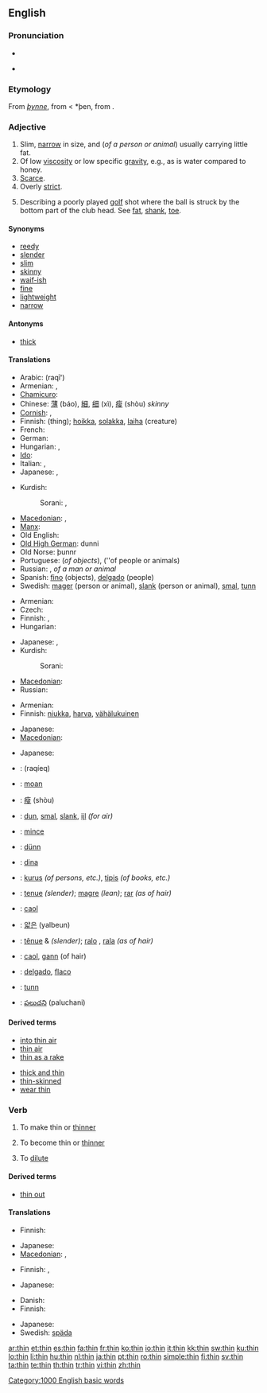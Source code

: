 ==English==

===Pronunciation===
* {{IPA|/'θɪn/}}
* {{audio|en-us-thin.ogg|Audio (US)}}
*: {{rhymes|ɪn}}

===Etymology===
From {{etyl|ang}} ''[[þynne]]'', from {{proto|Germanic|þunnu}} < *þen, from {{proto|Indo-European|ten-|to stretch}}.

===Adjective===
{{en-adj|thinner|thinnest}}

# Slim, [[narrow]] in size, and (''of a person or animal'') usually carrying little fat.
# Of low [[viscosity]] or low specific [[gravity]], e.g., as is water compared to honey.
# [[scarce|Scarce]].
# Overly [[strict]].
# {{sports}} Describing a poorly played [[golf]] shot where the ball is struck by the bottom part of the club head. See [[fat]], [[shank]], [[toe]].

====Synonyms====
{{ws_refer|thin|skinny}}
* [[reedy]]
* [[slender]]
* [[slim]]
* [[skinny]]
* [[waif-ish]]
* [[fine]]
* [[lightweight]]
* [[narrow]]

====Antonyms====
* [[thick]]

====Translations====
{{trans-top|slim, narrow in size}}
* Arabic: {{Arab|[[رفيع]]}} (raqīʻ)
* Armenian: {{t-|hy|բարակ|tr=barak|sc=Armn|xs=Armenian}}, {{t-|hy|նիհար|tr=nihar|sc=Armn|xs=Armenian}}
* [[Chamicuro]]: {{tø|ccc|na'sekolojka}}
* Chinese: [[薄]] (báo), [[細]], [[细]] (xì), [[瘦]] (shòu) ''skinny''
* [[Cornish]]: {{t|kw|moen|xs=Cornish}}, {{t|kw|tanow|xs=Cornish}}
* Finnish: {{t+|fi|ohut}} (thing); [[hoikka]], [[solakka]], [[laiha]] (creature)
* French: {{t+|fr|maigre}}
* German: {{t+|de|dünn}}
* Hungarian: {{t+|hu|vékony}}, {{t+|hu|sovány}}
* [[Ido]]: {{t|io|magra}}
* Italian: {{t+|it|sottile}}, {{t+|it|magro}}
* Japanese: {{context|of flat objects}} {{t+|ja|薄い|tr=usui|sc=Jpan}}, {{context|of cylindrical objects, people}} {{t+|ja|細い|tr=hosoi|sc=Jpan}}
{{trans-mid}}
* Kurdish:
*: Sorani: {{t-|ku|باریک|tr=bAreek|sc=ku-Arab}}, {{t|ku|ته‌نک|tr=tanik|sc=ku-Arab}}
* [[Macedonian]]: {{t|mk|тенок|m|tr=ténok|sc=Cyrl}},  {{t|mk|слаб|m|tr=slab|sc=Cyrl}}
* [[Manx]]: {{t|gv|thanney|xs=Manx}}
* Old English: {{t-|ang|þynne|xs=Old English}}
* [[Old High German]]: dunni
* Old Norse: þunnr
* Portuguese: {{t+|pt|fino}} (''of objects''), {{t+|pt|magro}} (''of people or animals)
* Russian: {{t+|ru|тонкий|tr=tónkij|sc=Cyrl}}, {{t|ru|тощий|tr=tóščij|sc=Cyrl}} ''of a man or animal''
* Spanish: [[fino]] (objects), [[delgado]] (people)
* Swedish: [[mager]] (person or animal), [[slank]] (person or animal), [[smal]], [[tunn]]
{{trans-bottom}}

{{trans-top|of low viscosity or low specific gravity}}
* Armenian: {{t|hy|ջրիկ|tr=ǰrik|sc=Armn|xs=Armenian}}
* Czech: {{t-|cs|řídký|m}}
* Finnish: {{t+|fi|ohut}}, {{t+|fi|laiha}}
* Hungarian: {{t+|hu|híg}}
{{trans-mid}}
* Japanese: {{t+|ja|薄い|tr=usui|sc=Jpan}}, {{t|ja|稀な|tr=mare na|sc=Jpan}}
* Kurdish:
*: Sorani: {{t|ku|شل|tr=shil|sc=ku-Arab}}
* [[Macedonian]]: {{t|mk|редок|m|tr=rédok|sc=Cyrl}}
* Russian: {{t+|ru|жидкий|tr=žídkij|sc=Cyrl}}
{{trans-bottom}}

{{trans-top|scarce}}
* Armenian: {{t-|hy|նոսր|tr=nosr|sc=Armn|xs=Armenian}}
* Finnish: [[niukka]], [[harva]], [[vähälukuinen]]
{{trans-mid}}
* Japanese: {{t+|ja|薄い|tr=usui|sc=Jpan}}
* [[Macedonian]]: {{t|mk|редок|m|tr=rédok|sc=Cyrl}}
{{trans-bottom}}

{{trans-top|overly strict}}
{{trans-mid}}
{{trans-bottom}}

{{trans-top|golf: of a poorly played golf shot}}
* Japanese: {{t|ja|シャンクした|tr=shanku shita|sc=Jpan}}
{{trans-mid}}
{{trans-bottom}}

{{checktrans-top}}
* {{ttbc|Arabic}}: {{Arab|[[رقيق]]}} (raqíeq)
* {{ttbc|Breton}}: [[moan#Breton|moan]]
* {{ttbc|Chinese}}: [[瘦]] (shòu)
* {{ttbc|Dutch}}: [[dun]], [[smal]], [[slank]], [[ijl]] ''(for air)''
* {{ttbc|French}}: [[mince]]
* {{ttbc|German}}: [[dünn]]
* {{ttbc|Ido}}: [[dina]]
* {{ttbc|Indonesian}}: [[kurus]] ''(of persons, etc.)'', [[tipis]] ''(of books, etc.)''
* {{ttbc|Interlingua}}: [[tenue]] ''(slender)''; [[magre]] ''(lean)''; [[rar]] ''(as of hair)''
{{checktrans-mid}}
* {{ttbc|Irish}}: [[caol]]
* {{ttbc|Korean}}: [[얇은]] (yalbeun)
* {{ttbc|Portuguese}}: [[tênue]] {{m}} & {{f}} ''(slender)''; [[ralo]] {{m}}, [[rala]] {{f}} ''(as of hair)''
* {{ttbc|Scottish Gaelic}}: [[caol]], [[gann]] (of hair)
* {{ttbc|Spanish}}: [[delgado]], [[flaco]]
* {{ttbc|Swedish}}: [[tunn]]
* {{ttbc|Telugu}}: [[పలుచని]] (paluchani)
{{checktrans-bottom}}

====Derived terms====
{{rel-top|terms derived from thin (adjective)}}
* [[into thin air]]
* [[thin air]]
* [[thin as a rake]]
{{rel-mid}}
* [[thick and thin]]
* [[thin-skinned]]
* [[wear thin]]
{{rel-bottom}}

===Verb===
{{en-verb|thins|thinning|thinned}}

# {{transitive}} To make thin or [[thinner]]
# {{intransitive}} To become thin or [[thinner]]
# To [[dilute]]

====Derived terms====
* [[thin out]]

====Translations====
{{trans-top|to make thinner}}
* Finnish: {{t-|fi|ohentaa}}
{{trans-mid}}
* Japanese: {{t-|ja|削る|tr=kezuru|sc=Jpan}}
* [[Macedonian]]: {{t|mk|истенчува|tr=isténčuva|sc=Cyrl}},  {{t|mk|тенчи|tr=ténči|sc=Cyrl}}
{{trans-bottom}}

{{trans-top|to become thinner}}
* Finnish: {{t-|fi|oheta}}, {{t-|fi|ohentua}}
{{trans-mid}}
* Japanese: {{context|of persons, animal, etc.}} {{t|ja|痩せる|tr=yaseru|sc=Jpan}}
{{trans-bottom}}

{{trans-top|to dilute}}
* Danish: {{t-|da|fortynde}}
* Finnish: {{t-|fi|laimentaa}}
{{trans-mid}}
* Japanese: {{t|ja|薄める|tr=usumeru|sc=Jpan}}
* Swedish: [[späda]]
{{trans-bottom}}

[[Category:1000 English basic words]]

[[ar:thin]]
[[et:thin]]
[[es:thin]]
[[fa:thin]]
[[fr:thin]]
[[ko:thin]]
[[io:thin]]
[[it:thin]]
[[kk:thin]]
[[sw:thin]]
[[ku:thin]]
[[lo:thin]]
[[li:thin]]
[[hu:thin]]
[[nl:thin]]
[[ja:thin]]
[[pt:thin]]
[[ro:thin]]
[[simple:thin]]
[[fi:thin]]
[[sv:thin]]
[[ta:thin]]
[[te:thin]]
[[th:thin]]
[[tr:thin]]
[[vi:thin]]
[[zh:thin]]